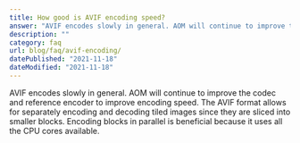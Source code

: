 ```yaml
---
title: How good is AVIF encoding speed?
answer: "AVIF encodes slowly in general. AOM will continue to improve the codec and reference encoder to improve encoding speed. The AVIF format allows for separately encoding and decoding tiled images since they are sliced into smaller blocks. Encoding blocks in parallel is beneficial because it uses all the CPU cores available."
description: ""
category: faq
url: blog/faq/avif-encoding/
datePublished: "2021-11-18"
dateModified: "2021-11-18"
---
```


AVIF encodes slowly in general. AOM will continue to improve the codec and reference encoder to improve encoding speed. The AVIF format allows for separately encoding and decoding tiled images since they are sliced into smaller blocks. Encoding blocks in parallel is beneficial because it uses all the CPU cores available.
